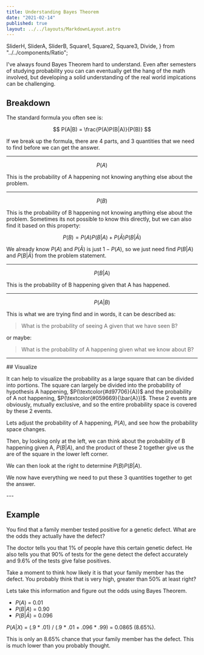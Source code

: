 ```yaml
---
title: Understanding Bayes Theorem
date: "2021-02-14"
published: true
layout: ../../layouts/MarkdownLayout.astro
---
```


  SliderH,
  SliderA,
  SliderB,
  Square1,
  Square2,
  Square3,
  Divide,
} from "../../components/Ratio";

I've always found Bayes Theorem hard to understand. Even after semesters of studying probability you can can eventually get the hang of the math involved, but developing a solid understanding of the real world implcations can be challenging.

## Breakdown

The standard formula you often see is:

$$
P(A|B) = \frac{P(A)P(B|A)}{P(B)}
$$

If we break up the formula, there are 4 parts, and 3 quantities that we need to find before we can get the answer.

---

$$
P(A)
$$

This is the probability of A happening not knowing anything else about the problem.

---

$$
P(B)
$$

This is the probability of B happening not knowing anything else about the problem. Sometimes its not possible to know this directly, but we can also find it based on this property:

$$
P(B) = P(A)P(B|A) + P(\bar{A})P(B|\bar{A})
$$

We already know $P(A)$ and $P(\bar{A})$ is just $1 - P(A)$, so we just need find $P(B|A)$ and $P(B|\bar{A})$ from the problem statement.

---

$$
P(B|A)
$$

This is the probability of B happening given that A has happened.

---

$$
P(A|B)
$$

This is what we are trying find and in words, it can be described as:

> What is the probability of seeing A given that we have seen B?

or maybe:

> What is the probability of A happening given what we know about B?

---

<div>
## Visualize

It can help to visualize the probability as a large square that can be divided into portions. The square can largely be divided into the probability of hypothesis A happening, $P(\textcolor{#d97706}{A})$ and the probability of A not happening, $P(\textcolor{#059669}{\bar{A}})$. These 2 events are obviously, mutually exclusive, and so the entire probability space is covered by these 2 events.

<div class="sticky top-0 py-3 bg-white z-50 backdrop-blur backdrop-filter bg-opacity-75">
  <Square1 client:load />
</div>

Lets adjust the probability of A happening, $P(A)$, and see how the probability space changes.

<SliderH client:load />

Then, by looking only at the left, we can think about the probability of B happening given A, $P(B|A)$, and the product of these 2 together give us the are of the square in the lower left corner.

<SliderA client:load />

<Square2 client:load />

We can then look at the right to determine $P(B)P(B|A)$.

<SliderB client:load />

<Square3 client:load />

We now have everything we need to put these 3 quantities together to get the answer.

<Divide client:load />
</div>
---

## Example

You find that a family member tested positive for a genetic defect. What are the odds they actually have the defect?

The doctor tells you that 1% of people have this certain genetic defect. He also tells you that 90% of tests for the gene detect the defect accurately and 9.6% of the tests give false positives.

Take a moment to think how likely it is that your family member has the defect. You probably think that is very high, greater than 50% at least right?

Lets take this information and figure out the odds using Bayes Theorem.

- $P(A)$ = 0.01
- $P(B|A)$ = 0.90
- $P(B|\bar{A})$ = 0.096

$P(A|X)$ = (.9 \* .01) / (.9 \* .01 + .096 \* .99) = 0.0865 (8.65%).

This is only an 8.65% chance that your family member has the defect. This is much lower than you probably thought.
